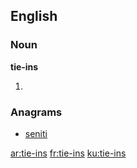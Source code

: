 ==English==

===Noun===
'''tie-ins'''

# {{plural of|[[tie-in]]}}

===Anagrams===
* [[seniti#English|seniti]]

[[ar:tie-ins]]
[[fr:tie-ins]]
[[ku:tie-ins]]